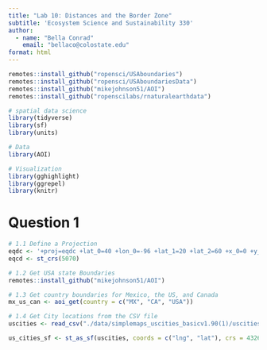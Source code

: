 ```yaml
---
title: "Lab 10: Distances and the Border Zone"
subtitle: 'Ecosystem Science and Sustainability 330'
author:
  - name: "Bella Conrad"
    email: "bellaco@colostate.edu"
format: html
---
```


```r


remotes::install_github("ropensci/USAboundaries")
remotes::install_github("ropensci/USAboundariesData")
remotes::install_github("mikejohnson51/AOI")
remotes::install_github("ropenscilabs/rnaturalearthdata")

# spatial data science
library(tidyverse)
library(sf)
library(units)

# Data
library(AOI)

# Visualization
library(gghighlight)
library(ggrepel)
library(knitr)
```

# Question 1

```r
# 1.1 Define a Projection
eqdc <- '+proj=eqdc +lat_0=40 +lon_0=-96 +lat_1=20 +lat_2=60 +x_0=0 +y_0=0 +datum=NAD83 +units=m +no_defs'
eqcd <- st_crs(5070)
```

```r
# 1.2 Get USA state Boundaries
remotes::install_github("mikejohnson51/AOI")
```

```r
# 1.3 Get country boundaries for Mexico, the US, and Canada
mx_us_can <- aoi_get(country = c("MX", "CA", "USA"))
```

```r
# 1.4 Get City locations from the CSV file
uscities <- read_csv("./data/simplemaps_uscities_basicv1.90(1)/uscities.csv")
```

```r
us_cities_sf <- st_as_sf(uscities, coords = c("lng", "lat"), crs = 4326)
```

